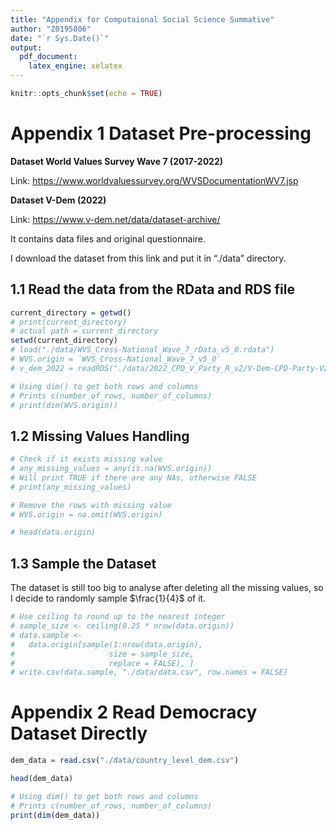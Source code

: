 ```yaml
---
title: "Appendix for Computaional Social Science Summative"
author: "Z0195806"
date: "`r Sys.Date()`"
output: 
  pdf_document: 
    latex_engine: xelatex
---
```


```r
knitr::opts_chunk$set(echo = TRUE)
```

# Appendix 1 Dataset Pre-processing

**Dataset World Values Survey Wave 7 (2017-2022)**

Link: <https://www.worldvaluessurvey.org/WVSDocumentationWV7.jsp>

**Dataset V-Dem (2022)**

Link: <https://www.v-dem.net/data/dataset-archive/>

It contains data files and original questionnaire.

I download the dataset from this link and put it in "./data" directory.

## 1.1 Read the data from the RData and RDS file

```r
current_directory = getwd()
# print(current_directory)
# actual path = current_directory
setwd(current_directory)
# load("./data/WVS_Cross-National_Wave_7_rData_v5_0.rdata")
# WVS.origin = `WVS_Cross-National_Wave_7_v5_0`
# v_dem_2022 = readRDS("./data/2022_CPD_V_Party_R_v2/V-Dem-CPD-Party-V2.rds")
```

```r
# Using dim() to get both rows and columns
# Prints c(number_of_rows, number_of_columns)
# print(dim(WVS.origin))
```

## 1.2 Missing Values Handling

```r
# Check if it exists missing value
# any_missing_values = any(is.na(WVS.origin))
# Will print TRUE if there are any NAs, otherwise FALSE
# print(any_missing_values)
```

```r
# Remove the rows with missing value
# WVS.origin = na.omit(WVS.origin)
```

```r
# head(data.origin)
```

## 1.3 Sample the Dataset

The dataset is still too big to analyse after deleting all the missing values, so I decide to randomly sample $\frac{1}{4}$ of it.

```r
# Use ceiling to round up to the nearest integer
# sample_size <- ceiling(0.25 * nrow(data.origin))
# data.sample <-
#   data.origin[sample(1:nrow(data.origin),
#                     size = sample_size,
#                     replace = FALSE), ]
# write.csv(data.sample, "./data/data.csv", row.names = FALSE)
```

# Appendix 2 Read Democracy Dataset Directly

```r
dem_data = read.csv("./data/country_level_dem.csv")
```

```r
head(dem_data)
```

```r
# Using dim() to get both rows and columns
# Prints c(number_of_rows, number_of_columns)
print(dim(dem_data))
```
